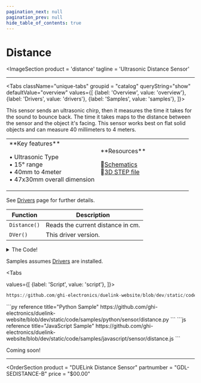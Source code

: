 ```yaml
---
pagination_next: null
pagination_prev: null
hide_table_of_contents: true
---
```



# Distance

<ImageSection
    product = 'distance'
    tagline = 'Ultrasonic Distance Sensor'
></ImageSection>

---

<Tabs className="unique-tabs" groupid = "catalog" queryString="show" defaultValue="overview"
  values={[
    {label: 'Overview', value: 'overview'},
    {label: 'Drivers', value: 'drivers'},
    {label: 'Samples', value: 'samples'},
  ]}>

<TabItem value="overview">

This sensor sends an ultrasonic chirp, then it measures the time it takes for the sound to bounce back. The time it takes maps to the distance between the sensor and the object it's facing. This sensor works best on flat solid objects and can measure 40 millimeters to 4 meters.


<table><td width='50%'>
**Key features**

• Ultrasonic Type<br/>
• 15° range<br/>
• 40mm to 4meter<br/>
• 47x30mm overall dimension<br/>

</td><td width='50%'>
**Resources**

📄[Schematics](pathname:///sch/gdl-sedistance-b.pdf)<br/>
🔩[3D STEP file](pathname:///3d/gdl-sedistance-b.step)<br/>

</td></table>
</TabItem>

<TabItem value="drivers">

See [Drivers](../../engine/drivers) page for further details.


Function | Description
--- | ---
`Distance()` | Reads the current distance in cm.
`DVer()`   | This driver version.

<details>
  <summary>The Code!</summary>



```py reference title="Distance Driver"
https://github.com/ghi-electronics/duelink-website/blob/dev/static/code/drivers/sensor/distance.txt
```

</details>
</TabItem>

<TabItem value="samples">

Samples assumes [Drivers](../../engine/drivers) are installed.

<Tabs

  values={[
    {label: 'Script', value: 'script'},
]}>

<TabItem value="script">

```py reference title="Script Sample"
https://github.com/ghi-electronics/duelink-website/blob/dev/static/code/samples/script/sensor/distance.txt
```
</TabItem>

<TabItem value="py">
```py reference title="Python Sample"
https://github.com/ghi-electronics/duelink-website/blob/dev/static/code/samples/python/sensor/distance.py
```
</TabItem>

<TabItem value="js">
```js reference title="JavaScript Sample"
https://github.com/ghi-electronics/duelink-website/blob/dev/static/code/samples/javascript/sensor/distance.js
```

</TabItem>

</Tabs>

</TabItem>

<TabItem value="projects">Coming soon!</TabItem>

</Tabs>

---

<OrderSection
    product = "DUELink Distance Sensor"
    partnumber = "GDL-SEDISTANCE-B"
    price = "$00.00"
></OrderSection>
